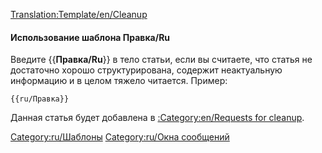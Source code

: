 <noinclude>[[Translation:Template/en/Cleanup]]</noinclude><noinclude></noinclude>{{en/ambox| type  = style
| text  = <strong>Правка</strong><br>Данную статью необходимо подвергнуть правке. Она разрослась с течением времени, и в настоящее время, её трудно читать. Вы можете улучшить её или переписав её части, или создав новую структуру.
}}<includeonly>{{{1|[[Category:en/Cleanup]]}}}</includeonly><noinclude>

====Использование шаблона Правка/Ru====

Введите <nowiki>{{</nowiki>'''Правка/Ru'''<nowiki>}}</nowiki> в тело статьи, если вы считаете, что статья не достаточно хорошо структурирована, содержит неактуальную информацию и в целом тяжело читается.
Пример:
<pre>{{ru/Правка}}</pre>
Данная статья будет добавлена в [[:Category:en/Requests for cleanup]].

[[Category:ru/Шаблоны]][[Category:ru/Окна сообщений]]
</noinclude>
